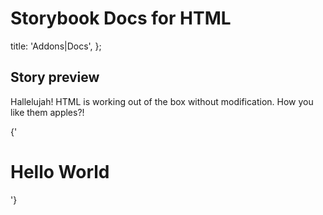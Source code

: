 
# Storybook Docs for HTML

  title: 'Addons|Docs',
};

## Story preview

Hallelujah! HTML is working out of the box without modification.
How you like them apples?!

<Story name="heading" height="100px">
  {'<h1>Hello World</h1>'}
</Story>

<Story id="welcome--welcome" />

